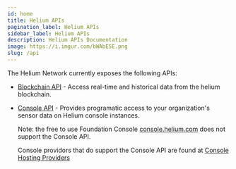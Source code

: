 ```yaml
---
id: home
title: Helium APIs
pagination_label: Helium APIs
sidebar_label: Helium APIs
description: Helium APIs Documentation
image: https://i.imgur.com/bWAbESE.png
slug: /api
---
```


The Helium Network currently exposes the following APIs:

- [Blockchain API](/api/blockchain/introduction) - Access real-time and historical data from the
  helium blockchain.
- [Console API](/api/console) - Provides programatic access to your organization's sensor data on
  Helium console instances.

  Note: the free to use Foundation Console [console.helium.com](https://console.helium.com) does not
  support the Console API.

  Console providors that do support the Console API are found at
  [Console Hosting Providers](https://docs.helium.com/use-the-network/console/hosting-providers)
